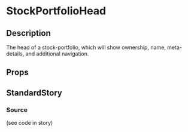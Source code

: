 
<Meta
	title="page-parts/stock-portfolios/[stockPortfolioId]/stock-portfolio-head"
	component={StockPortfolioHead}
/>

# StockPortfolioHead

## Description
The head of a stock-portfolio, which will show ownership, name, meta-details, and additional
navigation.

## Props
<Props of={StockPortfolioHead} />

## StandardStory

<Preview>
	<Story name="standard">
		<StockPortfolioHead stockPortfolio={stockPortfolio} />
	</Story>
</Preview>

### Source
(see code in story)
